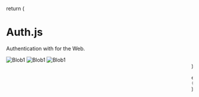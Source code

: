 
  return (
    <div className="flex flex-col justify-center overflow-hidden">
      <div className="flex justify-center items-center flex-col md:flex-row gap-8">
        <Triangle className="mr-4 h-48" />
        <div className="flex flex-col gap-2">
          <h1 className="text-7xl font-bold text-center md:text-left">
            Auth.js
          </h1>
          <p className="text-2xl text-center md:text-left">
            Authentication with for the Web.
          </p>
        </div>
        <div className="btns"></div>
      </div>
      <Image
        src={Blob1}
        className="absolute top-0 left-0 -z-10 w-[50vw] lg:w-[40vw]"
        alt="Blob1"
      />
      <Image
        src={Blob2}
        className="absolute top-0 right-0 -z-10 w-[60vw] lg:w-[40vw]"
        alt="Blob1"
      />
      <Image
        src={Blob3}
        className="absolute bottom-32 lg:bottom-10 right-20 -z-10 w-[80vw] lg:w-full"
        alt="Blob1"
      />
      <Marquee className="absolute top-0 left-0 w-full h-full" files={files} />
    </div>
  )
}

export async function getStaticProps() {
  const dir = process.cwd()
  const files = await readdir(`${dir}/public/img/providers/`)
  return { props: { files: files.filter(e => e.includes('dark')) } }
}
